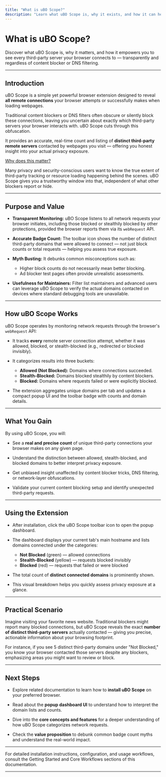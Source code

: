 ```yaml
---
title: "What is uBO Scope?"
description: "Learn what uBO Scope is, why it exists, and how it can help you gain visibility into third-party remote connections made by any website, regardless of which content blocker or DNS protection you use."
---
```


# What is uBO Scope?

Discover what uBO Scope is, why it matters, and how it empowers you to see every third-party server your browser connects to — transparently and regardless of content blocker or DNS filtering.

---

## Introduction

uBO Scope is a simple yet powerful browser extension designed to reveal **all remote connections** your browser attempts or successfully makes when loading webpages.

Traditional content blockers or DNS filters often obscure or silently block these connections, leaving you uncertain about exactly which third-party servers your browser interacts with. uBO Scope cuts through this obfuscation.

It provides an accurate, real-time count and listing of **distinct third-party remote servers** contacted by webpages you visit — offering you honest insight into your actual privacy exposure.

<u>Why does this matter?</u>

Many privacy and security-conscious users want to know the true extent of third-party tracking or resource loading happening behind the scenes. uBO Scope gives you a trustworthy window into that, independent of what other blockers report or hide.

---

## Purpose and Value

- **Transparent Monitoring:** uBO Scope listens to all network requests your browser initiates, including those blocked or stealthily blocked by other protections, provided the browser reports them via its `webRequest` API.

- **Accurate Badge Count:** The toolbar icon shows the number of distinct third-party domains that were allowed to connect — not just block counts or total requests — helping you assess true exposure.

- **Myth Busting:** It debunks common misconceptions such as:
  - Higher block counts do not necessarily mean better blocking.
  - Ad blocker test pages often provide unrealistic assessments.

- **Usefulness for Maintainers:** Filter list maintainers and advanced users can leverage uBO Scope to verify the actual domains contacted on devices where standard debugging tools are unavailable.

---

## How uBO Scope Works

uBO Scope operates by monitoring network requests through the browser's `webRequest` API:

- It tracks **every** remote server connection attempt, whether it was allowed, blocked, or stealth-blocked (e.g., redirected or blocked invisibly).

- It categorizes results into three buckets:
  - **Allowed (Not Blocked):** Domains where connections succeeded.
  - **Stealth-Blocked:** Domains blocked stealthily by content blockers.
  - **Blocked:** Domains where requests failed or were explicitly blocked.

- The extension aggregates unique domains per tab and updates a compact popup UI and the toolbar badge with counts and domain details.

---

## What You Gain

By using uBO Scope, you will:

- See a **real and precise count** of unique third-party connections your browser makes on any given page.

- Understand the distinction between allowed, stealth-blocked, and blocked domains to better interpret privacy exposure.

- Get unbiased insight unaffected by content blocker tricks, DNS filtering, or network-layer obfuscations.

- Validate your current content blocking setup and identify unexpected third-party requests.

---

## Using the Extension

- After installation, click the uBO Scope toolbar icon to open the popup dashboard.

- The dashboard displays your current tab's main hostname and lists domains connected under the categories:
  - **Not Blocked** (green) — allowed connections
  - **Stealth-Blocked** (yellow) — requests blocked invisibly
  - **Blocked** (red) — requests that failed or were blocked

- The total count of **distinct connected domains** is prominently shown.

- This visual breakdown helps you quickly assess privacy exposure at a glance.

---

## Practical Scenario

Imagine visiting your favorite news website. Traditional blockers might report many blocked connections, but uBO Scope reveals the exact **number of distinct third-party servers** actually contacted — giving you precise, actionable information about your browsing footprint.

For instance, if you see 5 distinct third-party domains under "Not Blocked," you know your browser contacted those servers despite any blockers, emphasizing areas you might want to review or block.

---

## Next Steps

- Explore related documentation to learn how to **install uBO Scope** on your preferred browser.

- Read about the **popup dashboard UI** to understand how to interpret the domain lists and counts.

- Dive into the **core concepts and features** for a deeper understanding of how uBO Scope categorizes network requests.

- Check the **value proposition** to debunk common badge count myths and understand the real-world impact.


---

For detailed installation instructions, configuration, and usage workflows, consult the Getting Started and Core Workflows sections of this documentation.

---